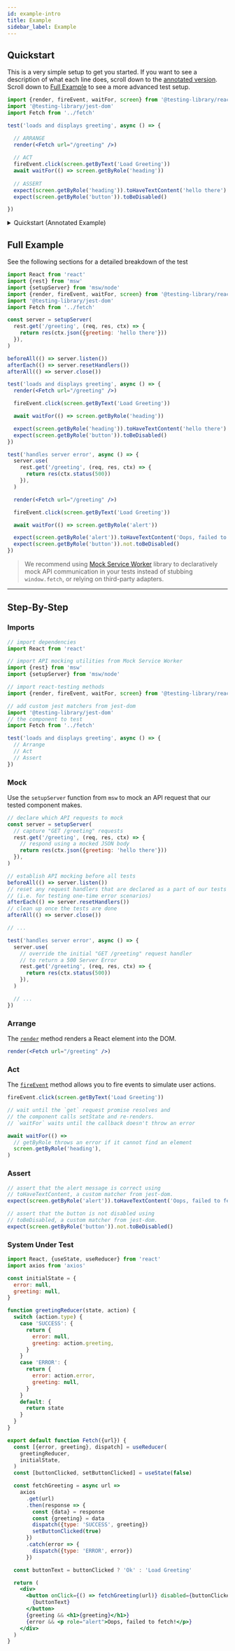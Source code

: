 ```yaml
---
id: example-intro
title: Example
sidebar_label: Example
---
```


## Quickstart

This is a very simple setup to get you started. 
If you want to see a description of what each line does, 
scroll down to the [annotated version](#quickstart-annotated).
Scroll down to [Full Example](#full-example) to see a more advanced test setup.

```jsx
import {render, fireEvent, waitFor, screen} from '@testing-library/react'
import '@testing-library/jest-dom'
import Fetch from '../fetch'

test('loads and displays greeting', async () => {

  // ARRANGE
  render(<Fetch url="/greeting" />)
  
  // ACT
  fireEvent.click(screen.getByText('Load Greeting'))
  await waitFor(() => screen.getByRole('heading'))
  
  // ASSERT
  expect(screen.getByRole('heading')).toHaveTextContent('hello there')
  expect(screen.getByRole('button')).toBeDisabled()

})
```

<details id="quickstart-annotated">
  <summary>Quickstart (Annotated Example)</summary>

  ```jsx
  // import react-testing methods
  import {render, fireEvent, waitFor, screen} from '@testing-library/react'
  // add custom jest matchers from jest-dom
  import '@testing-library/jest-dom'
  // the component to test
  import Fetch from '../fetch'

  test('loads and displays greeting', async () => {

    // Render a React element into the DOM
    render(<Fetch url="/greeting" />)
    
    fireEvent.click(screen.getByText('Load Greeting'))
    // getByRole throws an error if it cannot find an element
    await waitFor(() => screen.getByRole('heading'))
    
    // assert that the alert message is correct using
    // toHaveTextContent, a custom matcher from jest-dom.
    expect(screen.getByRole('heading')).toHaveTextContent('hello there')
    expect(screen.getByRole('button')).toBeDisabled()

  })
  ```

</details>


## Full Example

See the following sections for a detailed breakdown of the test

```jsx title="__tests__/fetch.test.jsx"
import React from 'react'
import {rest} from 'msw'
import {setupServer} from 'msw/node'
import {render, fireEvent, waitFor, screen} from '@testing-library/react'
import '@testing-library/jest-dom'
import Fetch from '../fetch'

const server = setupServer(
  rest.get('/greeting', (req, res, ctx) => {
    return res(ctx.json({greeting: 'hello there'}))
  }),
)

beforeAll(() => server.listen())
afterEach(() => server.resetHandlers())
afterAll(() => server.close())

test('loads and displays greeting', async () => {
  render(<Fetch url="/greeting" />)

  fireEvent.click(screen.getByText('Load Greeting'))

  await waitFor(() => screen.getByRole('heading'))

  expect(screen.getByRole('heading')).toHaveTextContent('hello there')
  expect(screen.getByRole('button')).toBeDisabled()
})

test('handles server error', async () => {
  server.use(
    rest.get('/greeting', (req, res, ctx) => {
      return res(ctx.status(500))
    }),
  )

  render(<Fetch url="/greeting" />)

  fireEvent.click(screen.getByText('Load Greeting'))

  await waitFor(() => screen.getByRole('alert'))

  expect(screen.getByRole('alert')).toHaveTextContent('Oops, failed to fetch!')
  expect(screen.getByRole('button')).not.toBeDisabled()
})
```

> We recommend using [Mock Service Worker](https://github.com/mswjs/msw) library
> to declaratively mock API communication in your tests instead of stubbing
> `window.fetch`, or relying on third-party adapters.

---

## Step-By-Step

### Imports

```jsx
// import dependencies
import React from 'react'

// import API mocking utilities from Mock Service Worker
import {rest} from 'msw'
import {setupServer} from 'msw/node'

// import react-testing methods
import {render, fireEvent, waitFor, screen} from '@testing-library/react'

// add custom jest matchers from jest-dom
import '@testing-library/jest-dom'
// the component to test
import Fetch from '../fetch'
```

```jsx
test('loads and displays greeting', async () => {
  // Arrange
  // Act
  // Assert
})
```

### Mock

Use the `setupServer` function from `msw` to mock an API request that our tested
component makes.

```js
// declare which API requests to mock
const server = setupServer(
  // capture "GET /greeting" requests
  rest.get('/greeting', (req, res, ctx) => {
    // respond using a mocked JSON body
    return res(ctx.json({greeting: 'hello there'}))
  }),
)

// establish API mocking before all tests
beforeAll(() => server.listen())
// reset any request handlers that are declared as a part of our tests
// (i.e. for testing one-time error scenarios)
afterEach(() => server.resetHandlers())
// clean up once the tests are done
afterAll(() => server.close())

// ...

test('handles server error', async () => {
  server.use(
    // override the initial "GET /greeting" request handler
    // to return a 500 Server Error
    rest.get('/greeting', (req, res, ctx) => {
      return res(ctx.status(500))
    }),
  )

  // ...
})
```

### Arrange

The [`render`](api.mdx#render) method renders a React element into the DOM.

```jsx
render(<Fetch url="/greeting" />)
```

### Act

The [`fireEvent`](dom-testing-library/api-events.mdx) method allows you to fire
events to simulate user actions.

```jsx
fireEvent.click(screen.getByText('Load Greeting'))

// wait until the `get` request promise resolves and
// the component calls setState and re-renders.
// `waitFor` waits until the callback doesn't throw an error

await waitFor(() =>
  // getByRole throws an error if it cannot find an element
  screen.getByRole('heading'),
)
```

### Assert

```jsx
// assert that the alert message is correct using
// toHaveTextContent, a custom matcher from jest-dom.
expect(screen.getByRole('alert')).toHaveTextContent('Oops, failed to fetch!')

// assert that the button is not disabled using
// toBeDisabled, a custom matcher from jest-dom.
expect(screen.getByRole('button')).not.toBeDisabled()
```

### System Under Test

```jsx title="fetch.jsx"
import React, {useState, useReducer} from 'react'
import axios from 'axios'

const initialState = {
  error: null,
  greeting: null,
}

function greetingReducer(state, action) {
  switch (action.type) {
    case 'SUCCESS': {
      return {
        error: null,
        greeting: action.greeting,
      }
    }
    case 'ERROR': {
      return {
        error: action.error,
        greeting: null,
      }
    }
    default: {
      return state
    }
  }
}

export default function Fetch({url}) {
  const [{error, greeting}, dispatch] = useReducer(
    greetingReducer,
    initialState,
  )
  const [buttonClicked, setButtonClicked] = useState(false)

  const fetchGreeting = async url =>
    axios
      .get(url)
      .then(response => {
        const {data} = response
        const {greeting} = data
        dispatch({type: 'SUCCESS', greeting})
        setButtonClicked(true)
      })
      .catch(error => {
        dispatch({type: 'ERROR', error})
      })

  const buttonText = buttonClicked ? 'Ok' : 'Load Greeting'

  return (
    <div>
      <button onClick={() => fetchGreeting(url)} disabled={buttonClicked}>
        {buttonText}
      </button>
      {greeting && <h1>{greeting}</h1>}
      {error && <p role="alert">Oops, failed to fetch!</p>}
    </div>
  )
}
```

